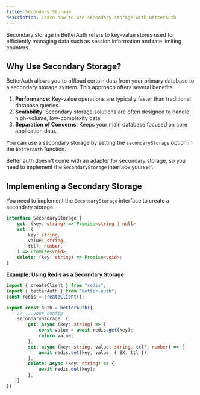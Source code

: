 ```yaml
---
title: Secondary Storage
description: Learn how to use secondary storage with BetterAuth
---
```


Secondary storage in BetterAuth refers to key-value stores used for efficiently managing data such as session information and rate limiting counters.

## Why Use Secondary Storage?

BetterAuth allows you to offload certain data from your primary database to a secondary storage system. This approach offers several benefits:

1. **Performance**: Key-value operations are typically faster than traditional database queries.
2. **Scalability**: Secondary storage solutions are often designed to handle high-volume, low-complexity data.
3. **Separation of Concerns**: Keeps your main database focused on core application data.

You can use a secondary storage by setting the `secondaryStorage` option in the `betterAuth` function.

Better auth doesn't come with an adapter for secondary storage, so you need to implement the `SecondaryStorage` interface yourself.

## Implementing a Secondary Storage

You need to implement the `SecondaryStorage` interface to create a secondary storage.

```ts
interface SecondaryStorage {
	get: (key: string) => Promise<string | null>
	set: (
		key: string,
		value: string,
		ttl?: number,
	) => Promise<void>;
	delete: (key: string) => Promise<void>;
}
```

**Example: Using Redis as a Secondary Storage**

```ts title="auth.ts"
import { createClient } from "redis";
import { betterAuth } from "better-auth";
const redis = createClient();

export const auth = betterAuth({
    // ...your config
    secondaryStorage: {
        get: async (key: string) => {
            const value = await redis.get(key);
            return value;
        },
        set: async (key: string, value: string, ttl?: number) => {
            await redis.set(key, value, { EX: ttl });
        },
        delete: async (key: string) => {
            await redis.del(key);
        },
    }
})
```

